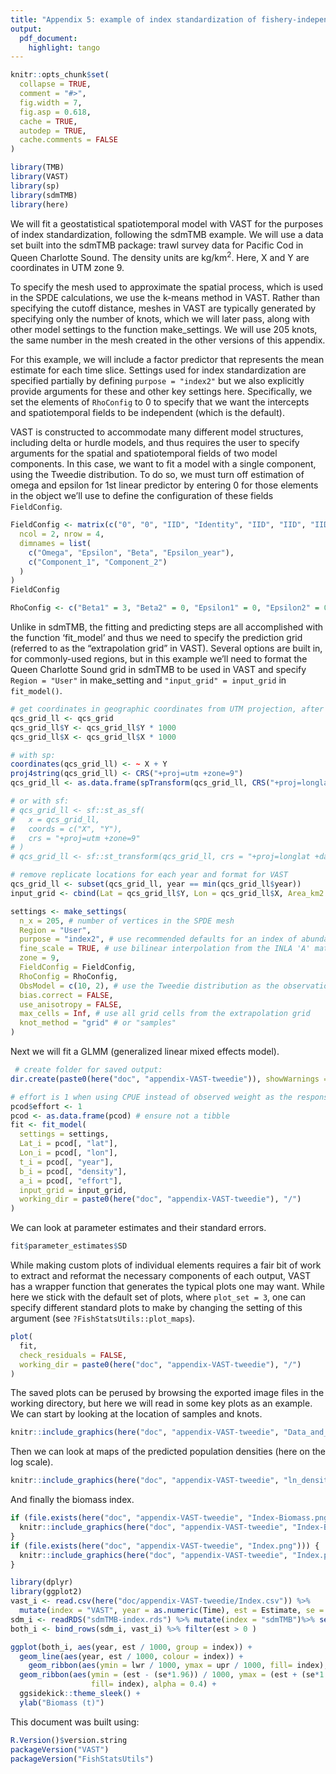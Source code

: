 ```yaml
---
title: "Appendix 5: example of index standardization of fishery-independent survey data with VAST"
output:
  pdf_document:
    highlight: tango
---
```


```r
knitr::opts_chunk$set(
  collapse = TRUE,
  comment = "#>",
  fig.width = 7,
  fig.asp = 0.618,
  cache = TRUE,
  autodep = TRUE,
  cache.comments = FALSE
)
```

```r
library(TMB)
library(VAST)
library(sp)
library(sdmTMB)
library(here)
```

We will fit a geostatistical spatiotemporal model with VAST for the purposes of index standardization, following the sdmTMB example. We will use a data set built into the sdmTMB package: trawl survey data for Pacific Cod in Queen Charlotte Sound. The density units are kg/km^2^. Here, X and Y are coordinates in UTM zone 9.

To specify the mesh used to approximate the spatial process, which is used in the SPDE calculations, we use the k-means method in VAST. Rather than specifying the cutoff distance, meshes in VAST are typically generated by specifying only the number of knots, which we will later pass, along with other model settings to the function make_settings. We will use 205 knots, the same number in the mesh created in the other versions of this appendix.

For this example, we will include a factor predictor that represents the mean estimate for each time slice. Settings used for index standardization are specified partially by defining `purpose = "index2"` but we also explicitly provide arguments for these and other key settings here. Specifically, we set the elements of `RhoConfig` to 0 to specify that we want the intercepts and spatiotemporal fields to be independent (which is the default). 

VAST is constructed to accommodate many different model structures, including delta or hurdle models, and thus requires the user to specify arguments for the spatial and spatiotemporal fields of two model components. In this case, we want to fit a model with a single component, using the Tweedie distribution. To do so, we must turn off estimation of omega and epsilon for 1st linear predictor by entering 0 for those elements in the object we'll use to define the configuration of these fields `FieldConfig`.
 
```r
FieldConfig <- matrix(c("0", "0", "IID", "Identity", "IID", "IID", "IID", "Identity"),
  ncol = 2, nrow = 4,
  dimnames = list(
    c("Omega", "Epsilon", "Beta", "Epsilon_year"),
    c("Component_1", "Component_2")
  )
)
FieldConfig

RhoConfig <- c("Beta1" = 3, "Beta2" = 0, "Epsilon1" = 0, "Epsilon2" = 0)
```

Unlike in sdmTMB, the fitting and predicting steps are all accomplished with the function 'fit_model' and thus we need to specify the prediction grid (referred to as the "extrapolation grid" in VAST).  Several options are built in, for commonly-used regions, but in this example we'll need to format the Queen Charlotte Sound grid in sdmTMB to be used in VAST and specify `Region = "User"` in make_setting and `"input_grid" = input_grid` in `fit_model()`.


```r
# get coordinates in geographic coordinates from UTM projection, after changing units to m
qcs_grid_ll <- qcs_grid
qcs_grid_ll$Y <- qcs_grid_ll$Y * 1000
qcs_grid_ll$X <- qcs_grid_ll$X * 1000

# with sp:
coordinates(qcs_grid_ll) <- ~ X + Y
proj4string(qcs_grid_ll) <- CRS("+proj=utm +zone=9")
qcs_grid_ll <- as.data.frame(spTransform(qcs_grid_ll, CRS("+proj=longlat +datum=WGS84")))

# or with sf:
# qcs_grid_ll <- sf::st_as_sf(
#   x = qcs_grid_ll,
#   coords = c("X", "Y"),
#   crs = "+proj=utm +zone=9"
# )
# qcs_grid_ll <- sf::st_transform(qcs_grid_ll, crs = "+proj=longlat +datum=WGS84")

# remove replicate locations for each year and format for VAST
qcs_grid_ll <- subset(qcs_grid_ll, year == min(qcs_grid_ll$year))
input_grid <- cbind(Lat = qcs_grid_ll$Y, Lon = qcs_grid_ll$X, Area_km2 = 4)

settings <- make_settings(
  n_x = 205, # number of vertices in the SPDE mesh
  Region = "User",
  purpose = "index2", # use recommended defaults for an index of abundance
  fine_scale = TRUE, # use bilinear interpolation from the INLA 'A' matrix
  zone = 9,
  FieldConfig = FieldConfig,
  RhoConfig = RhoConfig,
  ObsModel = c(10, 2), # use the Tweedie distribution as the observation model
  bias.correct = FALSE,
  use_anisotropy = FALSE,
  max_cells = Inf, # use all grid cells from the extrapolation grid
  knot_method = "grid" # or "samples"
)
```

Next we will fit a GLMM (generalized linear mixed effects model).

```r
 # create folder for saved output:
dir.create(paste0(here("doc", "appendix-VAST-tweedie")), showWarnings = FALSE)

# effort is 1 when using CPUE instead of observed weight as the response:
pcod$effort <- 1
pcod <- as.data.frame(pcod) # ensure not a tibble
fit <- fit_model(
  settings = settings,
  Lat_i = pcod[, "lat"],
  Lon_i = pcod[, "lon"],
  t_i = pcod[, "year"],
  b_i = pcod[, "density"],
  a_i = pcod[, "effort"],
  input_grid = input_grid,
  working_dir = paste0(here("doc", "appendix-VAST-tweedie"), "/")
)
```

We can look at parameter estimates and their standard errors.

```r
fit$parameter_estimates$SD
```

While making custom plots of individual elements requires a fair bit of work to extract and reformat the necessary components of each output, VAST has a wrapper function that generates the typical plots one may want. While here we stick with the default set of plots, where `plot_set = 3`, one can specify different standard plots to make by changing the setting of this argument (see `?FishStatsUtils::plot_maps`).

```r
plot(
  fit,
  check_residuals = FALSE,
  working_dir = paste0(here("doc", "appendix-VAST-tweedie"), "/")
)
```

The saved plots can be perused by browsing the exported image files in the working directory, but here we will read in some key plots as an example. We can start by looking at the location of samples and knots.

```r
knitr::include_graphics(here("doc", "appendix-VAST-tweedie", "Data_and_knots.png"))
```

Then we can look at maps of the predicted population densities (here on the log scale).

```r
knitr::include_graphics(here("doc", "appendix-VAST-tweedie", "ln_density-predicted.png"))
```

And finally the biomass index.

```r
if (file.exists(here("doc", "appendix-VAST-tweedie", "Index-Biomass.png"))) {
  knitr::include_graphics(here("doc", "appendix-VAST-tweedie", "Index-Biomass.png"))
}
if (file.exists(here("doc", "appendix-VAST-tweedie", "Index.png"))) {
  knitr::include_graphics(here("doc", "appendix-VAST-tweedie", "Index.png"))
}
```

```r
library(dplyr)
library(ggplot2)
vast_i <- read.csv(here("doc/appendix-VAST-tweedie/Index.csv")) %>% 
  mutate(index = "VAST", year = as.numeric(Time), est = Estimate, se = Std..Error.for.Estimate) %>% select(index, year, est, se)
sdm_i <- readRDS("sdmTMB-index.rds") %>% mutate(index = "sdmTMB")%>% select(index, year, est, se, lwr,upr)
both_i <- bind_rows(sdm_i, vast_i) %>% filter(est > 0 )

ggplot(both_i, aes(year, est / 1000, group = index)) +
  geom_line(aes(year, est / 1000, colour = index)) +
    geom_ribbon(aes(ymin = lwr / 1000, ymax = upr / 1000, fill= index), alpha = 0.4) +
  geom_ribbon(aes(ymin = (est - (se*1.96)) / 1000, ymax = (est + (se*1.96)) / 1000, 
                  fill= index), alpha = 0.4) + 
  ggsidekick::theme_sleek() +
  ylab("Biomass (t)")
```


This document was built using:

```r
R.Version()$version.string
packageVersion("VAST")
packageVersion("FishStatsUtils")
```

